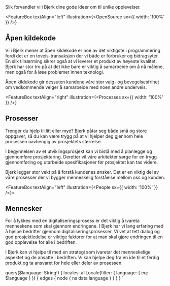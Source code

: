 
<Heading variant="hero">
  Slik forvandler vi i Bjerk dine gode ideer om til unike opplevelser.
</Heading>

<FeatureBox
  textAlign="left"
  illustration={<OpenSource sx={{ width: '100%' }} />}
>
  <h2>Åpen kildekode</h2>
  <p>
    Vi i Bjerk mener at åpen kildekode er noe av det viktigste i programmering
    fordi det er en toveis-transaksjon der vi både er forbruker og bidragsyter.
    En slik tilnærming sikrer også at vi leverer et produkt av høyeste kvalitet.
    Bjerk har stor tro på at det ikke bare er viktig å samarbeide om å nå
    målene, men også for å løse problemer innen teknologi.
  </p>
  <p>
    Åpen kildekode gir dessuten kundene våre stor valg- og bevegelsesfrihet om
    vedkommende velger å samarbeide med noen andre underveis.
  </p>
</FeatureBox>

<FeatureBox
  textAlign="right"
  illustration={<Processes sx={{ width: '100%' }} />}
>
  <h2>Prosesser</h2>
  <p>
    Trenger du hjelp til litt eller mye? Bjerk påtar seg både små og store
    oppgaver, så du kan være trygg på at vi hjelper deg gjennom hele prosessen
    uavhengig av prosjektets størrelse.
  </p>
  <p>
    I begynnelsen av et utviklingsprosjekt kan vi bistå med å planlegge og
    gjennomføre prosjektering. Deretter vil våre arkitekter sørge for en trygg
    gjennomføring og utarbeide spesifikasjoner før prosjektet kan tas videre.
  </p>
  <p>
    Bjerk legger stor vekt på å forstå kundenes ønsker. Det er en viktig del av
    våre prosesser der vi bygger menneskelig forståelse mellom oss og kunden.
  </p>
</FeatureBox>

<FeatureBox textAlign="left" illustration={<People sx={{ width: '100%' }} />}>
  <h2>Mennesker</h2>
  <p>
    For å lykkes med en digitaliseringsprosess er det viktig å ivareta
    menneskene som skal gjennom endringene. I Bjerk har vi lang erfaring med å
    hjelpe bedrifter gjennom digitaliseringsprosesser. Vi vet at tett dialog og
    god prosjektledelse er viktige faktorer for at man skal gjøre endringen til
    en god opplevelse for alle i bedriften.
  </p>
  <p>
    I Bjerk kan vi hjelpe til med en strategi som ivaretar det menneskelige
    aspektet og de ansatte i bedriften. Vi kan hjelpe deg fra en ide til et
    ferdig produkt og ta ansvaret for hele eller deler av prosessen.
  </p>
</FeatureBox>

  query($language: String!) {
    locales: allLocale(filter: { language: { eq: $language } }) {
      edges {
        node {
          ns
          data
          language
        }
      }
    }
  }
`
